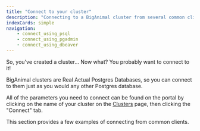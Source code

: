 ```yaml
---
title: "Connect to your cluster"
description: "Connecting to a BigAnimal cluster from several common clients"
indexCards: simple
navigation:
    - connect_using_psql
    - connect_using_pgadmin
    - connect_using_dbeaver
---
```


So, you've created a cluster... Now what? You probably want to connect to it!

BigAnimal clusters are Real Actual Postgres Databases, so you can connect to them just as you would any other Postgres database. 

All of the parameters you need to connect can be found on the portal by clicking on the name of your cluster on the [Clusters](https://portal.biganimal.com/clusters) page, then clicking the "Connect" tab.

This section provides a few examples of connecting from common clients.

